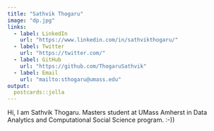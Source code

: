 ```yaml
---
title: "Sathvik Thogaru"
image: "dp.jpg"
links:
  - label: LinkedIn
    url: "https://www.linkedin.com/in/sathvikthogaru/"
  - label: Twitter
    url: "https://twitter.com/"
  - label: GitHub
    url: "https://github.com/ThogaruSathvik"
  - label: Email
    url: "mailto:sthogaru@umass.edu"
output:
  postcards::jolla
---
```

 
Hi, I am Sathvik Thogaru. Masters student at UMass Amherst in Data Analytics and Computational Social Science program. :-))

